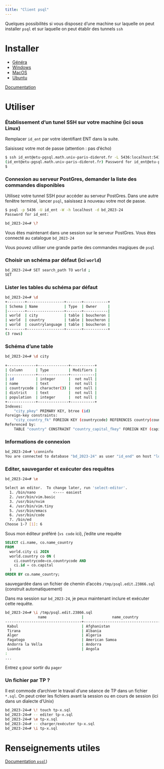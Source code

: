 ```yaml
---
title: "Client psql"
---
```


::: {.callout-note}

Quelques possibilités si vous disposez d'une machine sur laquelle on peut installer `psql` et 
sur laquelle on peut établir des tunnels `ssh`

:::


# Installer 

- [Généra](https://www.postgresql.org/download/)
- [Windows](https://www.postgresql.org/download/windows/?ref=timescale.com)
- [MacOS](https://www.postgresql.org/download/macosx/)
- [Ubuntu](https://www.postgresql.org/download/linux/ubuntu/)


[Documentation](https://www.postgresql.org/docs/current/app-psql.html)

# Utiliser

::: {.callout-tip}

### Établissement d'un tunel SSH sur votre machine (ici sous Linux)

Remplacer `id_ent` par votre identifiant ENT dans la suite. 

Saisissez votre mot de passe (attention : pas d'écho)

```.bash
$ ssh id_ent@etu-pgsql.math.univ-paris-diderot.fr -L 5436:localhost:5432 -N
(id_ent@etu-pgsql.math.univ-paris-diderot.fr) Password for id_ent@etu-pgsql.math.univ-paris-diderot.fr:
$
```

:::

::: {.callout-tip}

### Connexion au serveur PostGres, demander la liste des commandes disponibles

Utilisez votre tunnel SSH pour accéder au serveur PostGres. 
Dans une autre fenêtre terminal, lancer `psql`,  saisissez à nouveau votre mot de passe.

```.bash
$ psql -p 5436 -U id_ent -W -h localhost -d bd_2023-24
Password for id_ent: 

bd_2023-24=# \?  
```

Vous êtes maintenant dans une session sur le serveur PostGres. Vous êtes connecté au catalogue `bd_2023-24`

Vous pouvez utiliser une grande partie des commandes magiques de `psql`


:::

::: {.callout-tip}

### Choisir un schéma par défaut (ici `world`)

```.bash
bd_2023-24=# SET search_path TO world ;
SET
```

:::

::: {.callout-tip}

### Lister les tables du schéma par défaut 


```.bash
bd_2023-24=# \d
+--------+-----------------+-------+-----------+
| Schema | Name            | Type  | Owner     |
|--------+-----------------+-------+-----------|
| world  | city            | table | boucheron |
| world  | country         | table | boucheron |
| world  | countrylanguage | table | boucheron |
+--------+-----------------+-------+-----------+
(3 rows)
```

:::

::: {.callout-tip}

### Schéma d'une table 

```.bash
bd_2023-24=# \d city
 
+-------------+--------------+-----------+
| Column      | Type         | Modifiers |
|-------------+--------------+-----------|
| id          | integer      |  not null |
| name        | text         |  not null |
| countrycode | character(3) |  not null |
| district    | text         |  not null |
| population  | integer      |  not null |
+-------------+--------------+-----------+
Indexes:
    "city_pkey" PRIMARY KEY, btree (id)
Foreign-key constraints:
    "city_country_fk" FOREIGN KEY (countrycode) REFERENCES country(countrycode) ON UPDATE CASCADE ON DELETE SET NULL DEFE>
Referenced by:
    TABLE "country" CONSTRAINT "country_capital_fkey" FOREIGN KEY (capital) REFERENCES city(id)
```

:::

::: {.callout-tip}

### Informations de connexion

```.bash
bd_2023-24=# \conninfo
You are connected to database "bd_2023-24" as user "id_end" on host "localhost"  (address "127.0.0.1") at port "5436".
```

:::


::: {.callout-tip}

### Editer, sauvegarder et exécuter des requêtes

```.bash
bd_2023-24=# \e 

Select an editor.  To change later, run 'select-editor'.
  1. /bin/nano        <---- easiest
  2. /usr/bin/vim.basic
  3. /usr/bin/nvim
  4. /usr/bin/vim.tiny
  5. /usr/bin/emacs
  6. /usr/bin/code
  7. /bin/ed
Choose 1-7 [1]: 6
```
Sous mon éditeur préféré (`vs code` ici), j'edite une requête 

```.sql
SELECT ci.name, co.name_country
FROM 
  world.city ci JOIN 
  world.country co ON (
    ci.countrycode=co.countrycode AND 
    ci.id = co.capital
  ) 
ORDER BY co.name_country;
```

sauvegardée dans un fichier  de chemin d'accès `/tmp/psql.edit.23866.sql` (construit automatiquement)

Dans ma session sur `bd_2023-24`, je peux maintenant inclure et exécuter cette requête. 

```.bash
bd_2023-24=# \i /tmp/psql.edit.23866.sql
               name                |             name_country              
-----------------------------------+---------------------------------------
 Kabul                             | Afghanistan
 Tirana                            | Albania
 Alger                             | Algeria
 Fagatogo                          | American Samoa
 Andorra la Vella                  | Andorra
 Luanda                            | Angola
:
...
```
Entrez `q` pour sortir du `pager`

:::

::: {.callout-tip}

### Un fichier par TP ?

Il est commode d'archiver le travail d'une séance de TP dans un fichier `*.sql`.
On peut créer les fichiers avant la session ou en cours de session (ici dans un dialecte d'Unix)

```.bash
bd_2023-24=# \! touch tp-x.sql
bd_2023-24=# -- editer tp-x.sql
bd_2023-24=# \e tp-x.sql 
bd_2023-24=# -- charger/exécuter tp-x.sql
bd_2023-24=# \i tp-x.sql
```

:::



# Renseignements utiles


[Documentation `psql`](https://www.postgresql.org/docs/current/app-psql.html))
